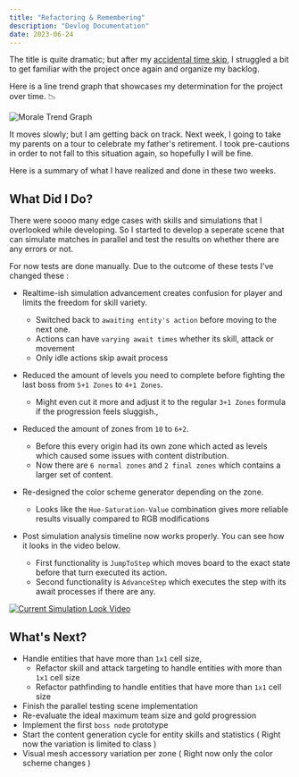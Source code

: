 ```yaml
---
title: "Refactoring & Remembering"
description: "Devlog Documentation"
date: 2023-06-24
---
```



<PageDateBar dateTitle="Log Date" dateString={frontmatter.date} />

The title is quite dramatic; but after my [accidental time skip](https://ahmetahaydemir.dev/wild-chess-simulator/devlog/accidental-time-skip), I struggled a bit to get familiar with the project once again and organize my backlog.

Here is a line trend graph that showcases my determination for the project over time. 📉

![Morale Trend Graph](/image/MoraleTrendGraph.jpg "Morale Trend Graph")

It moves slowly; but I am getting back on track. Next week, I going to take my parents on a tour to celebrate my father's retirement. I took pre-cautions in order to not fall to this situation again, so hopefully I will be fine.

Here is a summary of what I have realized and done in these two weeks.

## What Did I Do?

There were soooo many edge cases with skills and simulations that I overlooked while developing. So I started to develop a seperate scene that can simulate matches in parallel and test the results on whether there are any errors or not.

For now tests are done manually. Due to the outcome of these tests I've changed these :

-   Realtime-ish simulation advancement creates confusion for player and limits the freedom for skill variety. 
    -   Switched back to `awaiting entity's action` before moving to the next one.
    -   Actions can have `varying await times` whether its skill, attack or movement
    -   Only idle actions skip await process

-   Reduced the amount of levels you need to complete before fighting the last boss from `5+1 Zones` to `4+1 Zones`. 
    -   Might even cut it more and adjust it to the regular `3+1 Zones` formula if the progression feels sluggish.,

-   Reduced the amount of zones from `10` to `6+2`.
    -   Before this every origin had its own zone which acted as levels which caused some issues with content distribution.
    -   Now there are `6 normal zones` and `2 final zones` which contains a larger set of content.

-   Re-designed the color scheme generator depending on the zone.
    -   Looks like the `Hue-Saturation-Value` combination gives more reliable results visually compared to RGB modifications

-   Post simulation analysis timeline now works properly. You can see how it looks in the video below.
    -   First functionality is `JumpToStep` which moves board to the exact state before that turn executed its action.
    -   Second functionality is `AdvanceStep` which executes the step with its await processes if there are any.

[![Current Simulation Look Video](https://img.youtube.com/vi/EXKCINuHEZs/maxresdefault.jpg "Current Simulation Look Video")](https://www.youtube.com/watch?v=EXKCINuHEZs)

## What's Next?

-   Handle entities that have more than `1x1` cell size,
    -   Refactor skill and attack targeting to handle entities with more than `1x1` cell size
    -   Refactor pathfinding to handle entities that have more than `1x1` cell size
-   Finish the parallel testing scene implementation
-   Re-evaluate the ideal maximum team size and gold progression
-   Implement the first `boss node` prototype
-   Start the content generation cycle for entity skills and statistics ( Right now the variation is limited to class )
-   Visual mesh accessory variation per zone ( Right now only the color scheme changes )
